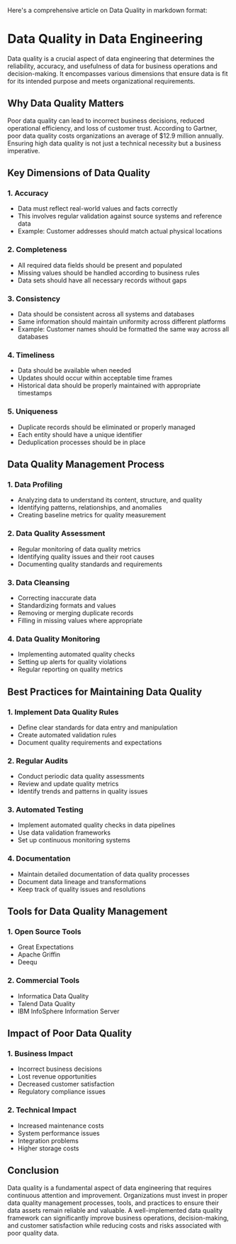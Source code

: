 Here's a comprehensive article on Data Quality in markdown format:

# Data Quality in Data Engineering

Data quality is a crucial aspect of data engineering that determines the reliability, accuracy, and usefulness of data for business operations and decision-making. It encompasses various dimensions that ensure data is fit for its intended purpose and meets organizational requirements.

## Why Data Quality Matters

Poor data quality can lead to incorrect business decisions, reduced operational efficiency, and loss of customer trust. According to Gartner, poor data quality costs organizations an average of $12.9 million annually. Ensuring high data quality is not just a technical necessity but a business imperative.

## Key Dimensions of Data Quality

### 1. Accuracy
* Data must reflect real-world values and facts correctly
* This involves regular validation against source systems and reference data
* Example: Customer addresses should match actual physical locations

### 2. Completeness
* All required data fields should be present and populated
* Missing values should be handled according to business rules
* Data sets should have all necessary records without gaps

### 3. Consistency
* Data should be consistent across all systems and databases
* Same information should maintain uniformity across different platforms
* Example: Customer names should be formatted the same way across all databases

### 4. Timeliness
* Data should be available when needed
* Updates should occur within acceptable time frames
* Historical data should be properly maintained with appropriate timestamps

### 5. Uniqueness
* Duplicate records should be eliminated or properly managed
* Each entity should have a unique identifier
* Deduplication processes should be in place

## Data Quality Management Process

### 1. Data Profiling
* Analyzing data to understand its content, structure, and quality
* Identifying patterns, relationships, and anomalies
* Creating baseline metrics for quality measurement

### 2. Data Quality Assessment
* Regular monitoring of data quality metrics
* Identifying quality issues and their root causes
* Documenting quality standards and requirements

### 3. Data Cleansing
* Correcting inaccurate data
* Standardizing formats and values
* Removing or merging duplicate records
* Filling in missing values where appropriate

### 4. Data Quality Monitoring
* Implementing automated quality checks
* Setting up alerts for quality violations
* Regular reporting on quality metrics

## Best Practices for Maintaining Data Quality

### 1. Implement Data Quality Rules
* Define clear standards for data entry and manipulation
* Create automated validation rules
* Document quality requirements and expectations

### 2. Regular Audits
* Conduct periodic data quality assessments
* Review and update quality metrics
* Identify trends and patterns in quality issues

### 3. Automated Testing
* Implement automated quality checks in data pipelines
* Use data validation frameworks
* Set up continuous monitoring systems

### 4. Documentation
* Maintain detailed documentation of data quality processes
* Document data lineage and transformations
* Keep track of quality issues and resolutions

## Tools for Data Quality Management

### 1. Open Source Tools
* Great Expectations
* Apache Griffin
* Deequ

### 2. Commercial Tools
* Informatica Data Quality
* Talend Data Quality
* IBM InfoSphere Information Server

## Impact of Poor Data Quality

### 1. Business Impact
* Incorrect business decisions
* Lost revenue opportunities
* Decreased customer satisfaction
* Regulatory compliance issues

### 2. Technical Impact
* Increased maintenance costs
* System performance issues
* Integration problems
* Higher storage costs

## Conclusion

Data quality is a fundamental aspect of data engineering that requires continuous attention and improvement. Organizations must invest in proper data quality management processes, tools, and practices to ensure their data assets remain reliable and valuable. A well-implemented data quality framework can significantly improve business operations, decision-making, and customer satisfaction while reducing costs and risks associated with poor quality data.